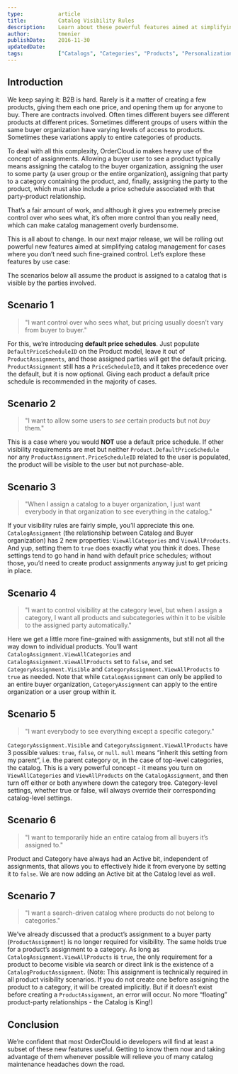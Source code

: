 ```yaml
---
type:           article
title:          Catalog Visibility Rules
description:    Learn about these powerful features aimed at simplifying catalog management
author:         tmenier
publishDate:    2016-11-30
updatedDate:
tags:           ["Catalogs", "Categories", "Products", "Personalization"]
---
```


## Introduction

We keep saying it: B2B is hard. Rarely is it a matter of creating a few products, giving them each one price, and opening them up for anyone to buy. There are contracts involved. Often times different buyers see different products at different prices. Sometimes different groups of users within the same buyer organization have varying levels of access to products. Sometimes these variations apply to entire categories of products.

To deal with all this complexity, OrderCloud.io makes heavy use of the concept of assignments. Allowing a buyer user to see a product typically means assigning the catalog to the buyer organization, assigning the user to some party (a user group or the entire organization), assigning that party to a category containing the product, and, finally, assigning the party to the product, which must also include a price schedule associated with that party-product relationship.

That’s a fair amount of work, and although it gives you extremely precise control over who sees what, it’s often more control than you really need, which can make catalog management overly burdensome.

This is all about to change. In our next major release, we will be rolling out powerful new features aimed at simplifying catalog management for cases where you don’t need such fine-grained control. Let’s explore these features by use case:

The scenarios below all assume the product is assigned to a catalog that is visible by the parties involved.

## Scenario 1

> "I want control over who sees what, but pricing usually doesn’t vary from buyer to buyer."

For this, we’re introducing **default price schedules**. Just populate `DefaultPriceScheduleID` on the Product model, leave it out of `ProductAssignments`, and those assigned parties will get the default pricing. `ProductAssignment` still has a `PriceScheduleID`, and it takes precedence over the default, but it is now optional. Giving each product a default price schedule is recommended in the majority of cases.

## Scenario 2

> "I want to allow some users to *see* certain products but not *buy* them."

This is a case where you would **NOT** use a default price schedule. If other visibility requirements are met but neither `Product.DefaultPriceSchedule` nor any `ProductAssignment.PriceScheduleID` related to the user is populated, the product will be visible to the user but not purchase-able.

## Scenario 3

> "When I assign a catalog to a buyer organization, I just want everybody in that organization to see everything in the catalog."

If your visibility rules are fairly simple, you’ll appreciate this one. `CatalogAssignment` (the relationship between Catalog and Buyer organization) has 2 new properties: `ViewAllCategories` and `ViewAllProducts`. And yup, setting them to `true` does exactly what you think it does. These settings tend to go hand in hand with default price schedules; without those, you’d need to create product assignments anyway just to get pricing in place.

## Scenario 4

> "I want to control visibility at the category level, but when I assign a category, I want all products and subcategories within it to be visible to the assigned party automatically."

Here we get a little more fine-grained with assignments, but still not all the way down to individual products. You’ll want `CatalogAssignment.ViewAllCategories` and `CatalogAssignment.ViewAllProducts` set to `false`, and set `CategoryAssignment.Visible` and `CategoryAssignment.ViewAllProducts` to `true` as needed. Note that while `CatalogAssignment` can only be applied to an entire buyer organization, `CategoryAssignment` can apply to the entire organization or a user group within it.

## Scenario 5

> "I want everybody to see everything except a specific category."

`CategoryAssignment.Visible` and `CategoryAssignment.ViewAllProducts` have 3 possible values: `true`, `false`, or `null`. `null` means “inherit this setting from my parent”, i.e. the parent category or, in the case of top-level categories, the catalog. This is a very powerful concept - it means you turn on `ViewAllCategories` and `ViewAllProducts` on the `CatalogAssignment`, and then turn off either or both anywhere down the category tree. Category-level settings, whether true or false, will always override their corresponding catalog-level settings.

## Scenario 6

> "I want to temporarily hide an entire catalog from all buyers it’s assigned to."

Product and Category have always had an Active bit, independent of assignments, that allows you to effectively hide it from everyone by setting it to `false`. We are now adding an Active bit at the Catalog level as well.

## Scenario 7

> "I want a search-driven catalog where products do not belong to categories."

We’ve already discussed that a product’s assignment to a buyer party (`ProductAssignment`) is no longer required for visibility. The same holds true for a product’s assignment to a category. As long as `CatalogAssignment.ViewAllProducts` is `true`, the only requirement for a product to become visible via search or direct link is the existence of a `CatalogProductAssignment`. (Note: This assignment is technically required in all product visibility scenarios. If you do not create one before assigning the product to a category, it will be created implicitly. But if it doesn’t exist before creating a `ProductAssignment`, an error will occur. No more “floating” product-party relationships - the Catalog is King!)

## Conclusion

We’re confident that most OrderClould.io developers will find at least a subset of these new features useful. Getting to know them now and taking advantage of them whenever possible will relieve you of many catalog maintenance headaches down the road.


